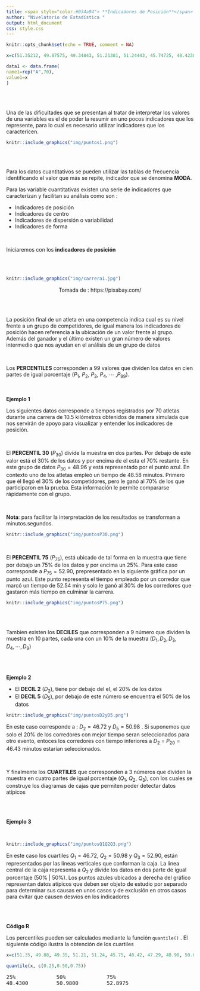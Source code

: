 ```yaml
---
title: <span style="color:#034a94"> **Indicadores de Posición**</span>
author: "Nivelatorio de Estadística "
output: html_document
css: style.css
---
```


```r
knitr::opts_chunk$set(echo = TRUE, comment = NA)

x=c(51.35212, 49.87575, 49.34843, 51.21381, 51.24443, 45.74725, 48.42380, 47.29197, 48.97805, 50.06414, 50.93887, 45.40615, 55.69387, 48.90457, 55.99991, 44.71925, 56.88540, 46.61125, 53.25002, 48.46261, 49.74167, 45.02893, 63.01846, 50.96321, 50.42523, 51.19170, 53.45167, 52.10473, 49.60598, 45.89307, 49.75569, 42.29984, 53.48346, 54.70581, 53.48042, 56.67013, 44.37571, 51.17919, 51.06382, 54.96013, 64.43723, 51.84813, 45.33205, 62.73598, 43.83679, 51.32204, 53.69599, 51.00030, 52.85885, 43.06412, 43.63493, 51.24188, 52.84303, 49.18509, 49.56495, 49.55592, 51.49034, 55.31177, 46.74424, 47.61693, 51.84773, 58.89864, 50.80074, 43.39416, 48.54392, 52.71874, 44.82219, 52.48635, 58.42706, 52.91451)

data1 <- data.frame(
name1=rep("A",70),
value1=x
)
```

<br/> <br/>

Una de las dificultades que se presentan al tratar de interpretar los valores de una variables es el de poder la resumir en uno pocos indicadores que los represente, para lo cual es necesario utilizar indicadores que los caractericen. 


```r
knitr::include_graphics("img/puntos1.png")
```

<br/> <br/>



Para los datos cuantitativos se pueden utilizar las tablas de frecuencia identificando el valor que más se repite, indicador que se denomina **MODA**.

Para las variable cuantitativas existen una serie de indicadores que caracterizan y facilitan su análisis como son :

* Indicadores de posición
* Indicadores de centro
* Indicadores de dispersión o variabilidad
* Indicadores de forma

<br/>

Iniciaremos con los **indicadores de posición**

<br/><br/>

```r
knitr::include_graphics("img/carrera1.jpg")
```
<center> Tomada de : https://pixabay.com/ </center>

<br/> <br/>

La posición final de un atleta en una competencia indica cual es su nivel frente a un grupo de competidores, de igual manera los indicadores de posición hacen referencia a la ubicación de un valor frente al grupo. Además del ganador y el último existen un gran número de valores intermedio que nos ayudan en el análisis de un grupo de datos

<br/>

Los **PERCENTILES** corresponden a 99 valores que dividen los datos en  cien partes de igual porcentaje  ($P_{1}$, $P_{2}$, $P_{3}$, $P_{4}$, $\cdots$ ,$P_{99}$). 


<br/>

**Ejemplo 1** 

Los siguientes datos corresponde a tiempos registrados por 70 atletas  durante una carrera de 10.5 kilómetros obtenidos de manera simulada que nos servirán de apoyo para visualizar y entender los indicadores de posición.


<br/>

El **PERCENTIL 30** ($P_{30}$) divide la muestra en dos partes. Por debajo de este valor está el 30% de los datos y por encima de el esta el 70% restante. En este grupo de datos $P_{30} = 48.96$ y está representado por el punto azul. En contexto uno de los atletas empleó un tiempo de 48.58 minutos. Primero que él llegó el 30% de los competidores, pero le ganó al 70% de los que participaron en la prueba. Esta información le permite compararse rápidamente con el grupo.

<br/>

**Nota**: para facilitar la interpretación de los resultados se transforman a minutos.segundos.

```r
knitr::include_graphics("img/puntosP30.png")
```

</br>

El **PERCENTIL 75** ($P_{75}$), está ubicado de tal forma en la muestra que  tiene por debajo un 75% de los datos y por encima  un 25%. Para este caso corresponde a $P_{75} = 52.90$, prepresentado en la siguiente gráfica por un punto azul. Este punto representa el tiempo empleado por un corredor que marcó un tiempo de 52.54 min y solo le ganó al 30% de los corredores que gastaron más tiempo en culminar la carrera. 

```r
knitr::include_graphics("img/puntosP75.png")
```



<br/> <br/>

Tambien existen los **DECILES** que corresponden a  9 número que dividen la muestra en 10 partes, cada una con un 10% de la muestra ($D_{1}, D_{2}, D_{3}, D_{4}, \cdots , D_{9}$)

</br><br/>

**Ejemplo 2**

+ El **DECIL  2** ($D_{2}$), tiene por debajo del el, el 20% de los datos 
+ El **DECIL 5** ($D_{5}$), por debajo de este número se encuentra el 50% de los datos

```r
knitr::include_graphics("img/puntosD2yD5.png")
```

En este caso corresponde a : $D_{2} = 46.72$  y $D_{5} = 50.98$ . Si suponemos que solo el 20% de los corredores con mejor tiempo seran seleccionados para otro evento, entoces los corredores con tiempo inferiores a $D_{2}$ = $P_{20} = 46.43$ minutos estarían seleccionados.



</br>

Y finalmente los **CUARTILES** que corresponden a 3 números que dividen la muestra en cuatro partes de igual porcentaje ($Q_{1}$, $Q_{2}$, $Q_{3}$), con los cuales se construye los diagramas de cajas que permiten poder detectar datos atípicos

</br><br/>

**Ejemplo 3**

</br>

```r
knitr::include_graphics("img/puntosQ1Q2Q3.png")
```


En este caso los cuartiles $Q_1 = 46.72$, $Q_2 = 50.98$ y $Q_3 = 52.90$, están representados por las lineas verticales que conforman la caja. La linea central de la caja representa a $Q_{2}$ y  divide los datos en dos parte de igual porcentaje (50% | 50%). Los puntos azules ubicados a derecha del gráfico representan datos atípicos que deben ser objeto de estudio por separado para determinar sus causas en unos casos y de exclusión en otros casos para evitar que causen desvíos en los indicadores 

<br/> <br/>

**Código R**


Los percentiles pueden ser calculados mediante la función  `quantile()` . El siguiente código ilustra la obtención de los cuartiles

```r
x=c(51.35, 49.88, 49.35, 51.21, 51.24, 45.75, 48.42, 47.29, 48.98, 50.06, 50.94, 45.41, 55.69, 48.90, 56.00, 44.72, 56.89, 46.61, 53.25, 48.46, 49.74, 45.03, 63.02, 50.96, 50.43, 51.19, 53.45, 52.10, 49.61, 45.89, 49.76, 42.30, 53.48, 54.71, 53.48, 56.67, 44.38, 51.18, 51.06, 54.96, 64.44, 51.85, 45.33, 62.74, 43.84, 51.32, 53.70, 51.00, 52.86, 43.06, 43.63, 51.24, 52.84, 49.19, 49.56, 49.56, 51.49, 55.31, 46.74, 47.62, 51.85, 58.90, 50.80, 43.39, 48.54, 52.72, 44.82, 52.49, 58.43, 52.91)

quantile(x, c(0.25,0.50,0.75))
```

<pre class="my-pre">
25%             50%             75% 
48.4300         50.9800         52.8975 
</pre>

